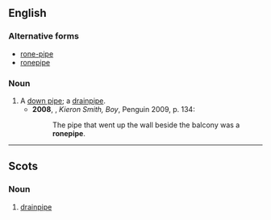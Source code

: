 ==English==
===Alternative forms===
*[[rone-pipe]]
*[[ronepipe]]

===Noun===
{{en-noun|sg=[[rone]] [[pipe]]}}

# A [[down pipe]]; a [[drainpipe]].
#*'''2008''', {{w|James Kelman}}, ''Kieron Smith, Boy'', Penguin 2009, p. 134:
#*:The pipe that went up the wall beside the balcony was a '''ronepipe'''.

----

==Scots==

===Noun===
{{sco-noun}}

# [[drainpipe]]